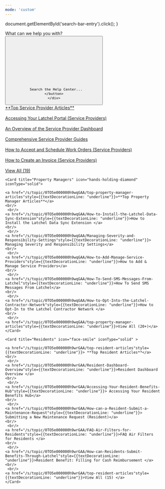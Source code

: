 ```yaml
---
mode: 'custom'
---
```


  document.getElementById('search-bar-entry').click();
}

<div className="relative w-full flex items-center justify-center" style={{ height: '20rem', overflow: 'hidden'}}>
  <div className="absolute inset-0 bg-primary dark:bg-primary-light" style={{opacity: 0.05 }}></div>
  <div style={{ position: 'absolute', textAlign: 'center', padding: '0 1rem' }}>
    <div
      className="text-gray-900 dark:text-gray-200"
      style={{
       fontWeight: '600',
       fontSize: '28px',
       margin: '0',
      }}
    >
      What can we help you with?
    </div>
    <div className="flex items-center justify-center">
    <button
      type="button"
      className="hidden w-full lg:flex items-center text-sm leading-6 rounded-lg py-1.5 pl-2.5 pr-3 shadow-sm text-gray-400 dark:text-white/50 bg-background-light dark:bg-background-dark dark:brightness-[1.1] dark:ring-1 dark:hover:brightness-[1.25] ring-1 ring-gray-400/20 hover:ring-gray-600/25 dark:ring-gray-600/30 dark:hover:ring-gray-500/30 focus:outline-primary"
      id="home-search-entry"
      style={{
        marginTop: '2rem',
        maxWidth: '28rem',
      }}
      onClick={openSearch}
    >
      <svg
        className="h-4 w-4 ml-1.5 mr-3 flex-none bg-gray-500 hover:bg-gray-600 dark:bg-white/50 dark:hover:bg-white/70"
        style={{
         maskImage:
           'url("https://mintlify.b-cdn.net/v6.5.1/solid/magnifying-glass.svg")',
         maskRepeat: 'no-repeat',
         maskPosition: 'center center',
        }}
      />

      Search the Help Center...
    </button>
    </div>
  </div>
</div>

<div
  style={{marginTop: '2rem', marginBottom: '8rem', maxWidth: '70rem', marginLeft: 'auto',
   marginRight: 'auto', paddingLeft: '1.25rem',
   paddingRight: '1.25rem' }}
>
  <CardGroup cols={3}>
    <Card title="Service Providers" icon="wrench" iconType="solid" >
    <a href="/s/topic/0TO5e000000h9wpGAA/top-service-provider-articles" style={{textDecorationLine: "underline"}}>**Top Service Provider Articles**</a>
  <br/>
  <br/>
    <a href="/s/topic/0TO5e000000h9wpGAA/Accessing-your-Latchel-portal"style={{textDecorationLine: "underline"}}>Accessing Your Latchel Portal (Service Providers)</a>
  <br/>
   <br/>
    <a href="/s/topic/0TO5e000000h9wpGAA/An-Overview-of-the-Service-Provider-Log-In-Dashboard"style={{textDecorationLine: "underline"}}>An Overview of the Service Provider Dashboard</a>
  <br/>
   <br/>
    <a href="/s/topic/0TO5e000000h9wpGAA/Comprehensive-Service-Provider-Guides"style={{textDecorationLine: "underline"}}>Comprehensive Service Provider Guides</a>
  <br/>
   <br/>
    <a href="/s/topic/0TO5e000000h9wpGAA/How-to-Accept-and-Schedule-Work-Orders"style={{textDecorationLine: "underline"}}>How to Accept and Schedule Work Orders (Service Providers)</a>
  <br/>
   <br/>
    <a href="/s/topic/0TO5e000000h9wpGAA/How-to-Create-an-Invoice"style={{textDecorationLine: "underline"}}>How to Create an Invoice (Service Providers)</a>
  <br/>
   <br/>
    <a href="/s/topic/0TO5e000000h9wpGAA/top-service-provider-articles"style={{textDecorationLine: "underline"}}>View All (19)</a>
    </Card>

    <Card title="Property Managers" icon="hands-holding-diamond" iconType="solid">

    <a href="/s/topic/0TO5e000000h9wqGAA/top-property-manager-articles"style={{textDecorationLine: "underline"}}>**Top Property Manager Articles**</a>
    <br/>
     <br/>
    <a href="/s/topic/0TO5e000000h9wqGAA/How-to-Install-the-Latchel-Data-Sync-Extension"style={{textDecorationLine: "underline"}}>How to Install the Latchel Data Sync Extension </a>
    <br/>
     <br/>
    <a href="/s/topic/0TO5e000000h9wqGAA/Managing-Severity-and-Responsibility-Settings"style={{textDecorationLine: "underline"}}> Managing Severity and Responsibility Settings</a>
    <br/>
     <br/>
    <a href="/s/topic/0TO5e000000h9wqGAA/How-to-Add-Manage-Service-Providers"style={{textDecorationLine: "underline"}}>How to Add & Manage Service Providers</a>
    <br/>
     <br/>
    <a href="/s/topic/0TO5e000000h9wqGAA/How-To-Send-SMS-Messages-From-Latchel"style={{textDecorationLine: "underline"}}>How To Send SMS Messages From Latchel</a>
    <br/>
     <br/>
    <a href="/s/topic/0TO5e000000h9wqGAA/How-to-Opt-Into-the-Latchel-Contractor-Network"style={{textDecorationLine: "underline"}}>How to Opt-In to the Latchel Contractor Network </a>
    <br/>
     <br/>
    <a href="/s/topic/0TO5e000000h9wqGAA/top-property-manager-articles"style={{textDecorationLine: "underline"}}>View All (20+)</a>
    </Card>

    <Card title="Residents" icon="face-smile" iconType="solid" >

    <a href="/s/topic/0TO5e000000h9wrGAA/top-resident-articles"style={{textDecorationLine: "underline"}}> **Top Resident Articles**</a>
    <br/>
     <br/>
    <a href="/s/topic/0TO5e000000h9wrGAA/Resident-Dashboard-Overview"style={{textDecorationLine: "underline"}}>Resident Dashboard Overview </a>
    <br/>
     <br/>
    <a href="/s/topic/0TO5e000000h9wrGAA/Accessing-Your-Resident-Benefits-Hub"style={{textDecorationLine: "underline"}}> Accessing Your Resident Benefits Hub</a>
    <br/>
     <br/>
    <a href="/s/topic/0TO5e000000h9wrGAA/How-can-a-Resident-Submit-a-Maintenance-Request"style={{textDecorationLine: "underline"}}> Submitting a New Maintenance Request (Resident)</a>
    <br/>
     <br/>
    <a href="/s/topic/0TO5e000000h9wrGAA/FAQ-Air-Filters-for-Residents"style={{textDecorationLine: "underline"}}>FAQ Air Filters for Residents </a>
    <br/>
     <br/>
    <a href="/s/topic/0TO5e000000h9wrGAA/How-can-Residents-Submit-Benefits-Through-Latchel"style={{textDecorationLine: "underline"}}>Resident Benefit: Filling for Cash Reimbursement </a>
    <br/>
     <br/>
    <a href="/s/topic/0TO5e000000h9wrGAA/top-resident-articles"style={{textDecorationLine: "underline"}}>View All (15) </a>
    </Card>
  </CardGroup>

  <br/>

</div>


